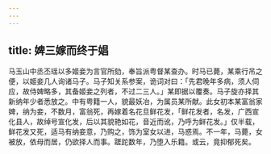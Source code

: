 ```yaml
---
---
---
```

title: 婢三嫁而终于娼
---



马玉山中丞丕瑶以多姬妾为言官所劾，奉旨派粤督某查办。时马已薨，某乘行吊之便，以姬妾几人询诸马子。马子知关系参案，诡词对曰：「先君晚年多病，须人伺应，故侍婢略多，其备姬妾之列者，不过二三人。」某即据以覆奏。马子旋亦择其新纳年少者悉放之。中有粤籍一人，貌最妖冶，为属员某所献。此女初本某富翁家婢，纳为妾，不数月，富翁死，再嫁着名花旦鲜花发，「鲜花发者，名发，广西宣化县人，故绰号宣化发，后以其貌艳如花，音近而讹，乃呼为鲜花发。」仅半载，鲜花发又死，适马有纳妾意，乃购之，饰为室女以进，马惑焉。不一年，马薨，女被放，依母而居，仍欲择人而事。蹉跎数年，乃堕入乐籍。或云，竟抑郁死矣。